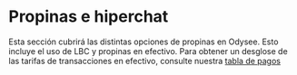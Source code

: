 # Propinas e hiperchat

Esta sección cubrirá las distintas opciones de propinas en Odysee. Esto incluye el uso de LBC y propinas en efectivo. Para obtener un desglose de las tarifas de transacciones en efectivo, consulte nuestra [tabla de pagos](https://help.odysee.tv/es/payments-chart/)

<CategoryCards/>